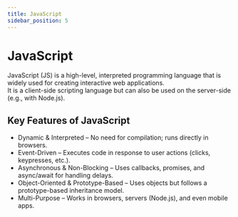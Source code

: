 ```yaml
---
title: JavaScript
sidebar_position: 5
---
```


# JavaScript


JavaScript (JS) is a high-level, interpreted programming language that is widely used for creating interactive web applications.  
It is a client-side scripting language but can also be used on the server-side (e.g., with Node.js).

## Key Features of JavaScript

- Dynamic & Interpreted – No need for compilation; runs directly in browsers.
- Event-Driven – Executes code in response to user actions (clicks, keypresses, etc.).
- Asynchronous & Non-Blocking – Uses callbacks, promises, and async/await for handling delays.
- Object-Oriented & Prototype-Based – Uses objects but follows a prototype-based inheritance model.
- Multi-Purpose – Works in browsers, servers (Node.js), and even mobile apps.
